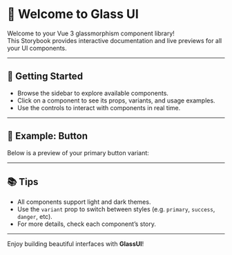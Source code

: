 

<Meta title="Welcome" />

# 👋 Welcome to Glass UI

Welcome to your Vue 3 glassmorphism component library!  
This Storybook provides interactive documentation and live previews for all your UI components.

---

## 🚀 Getting Started

- Browse the sidebar to explore available components.
- Click on a component to see its props, variants, and usage examples.
- Use the controls to interact with components in real time.

---

## 🧩 Example: Button

Below is a preview of your primary button variant:

<Canvas of={ButtonStories.Primary} />

---

## 📚 Tips

- All components support light and dark themes.
- Use the `variant` prop to switch between styles (e.g. `primary`, `success`, `danger`, etc).
- For more details, check each component’s story.

---

Enjoy building beautiful interfaces with **GlassUI**!